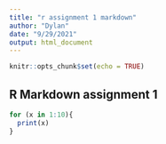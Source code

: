 ---
title: "r assignment 1 markdown"
author: "Dylan"
date: "9/29/2021"
output: html_document
---

```{r setup, include=FALSE}
knitr::opts_chunk$set(echo = TRUE)
```

## R Markdown assignment 1

```{r}
for (x in 1:10){
  print(x)
}
```

